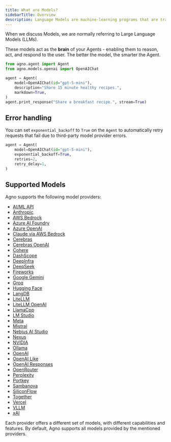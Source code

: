 ```yaml
---
title: What are Models?
sidebarTitle: Overview
description: Language Models are machine-learning programs that are trained to understand natural language and code.
---
```


When we discuss Models, we are normally referring to Large Language Models (LLMs).

These models act as the **brain** of your Agents - enabling them to reason, act, and respond to the user. The better the model, the smarter the Agent.

```python
from agno.agent import Agent
from agno.models.openai import OpenAIChat

agent = Agent(
    model=OpenAIChat(id="gpt-5-mini"),
    description="Share 15 minute healthy recipes.",
    markdown=True,
)
agent.print_response("Share a breakfast recipe.", stream=True)
```

## Error handling

You can set `exponential_backoff` to `True` on the `Agent` to automatically retry requests that fail due to third-party model provider errors.

```python
agent = Agent(
    model=OpenAIChat(id="gpt-5-mini"),
    exponential_backoff=True,
    retries=2,
    retry_delay=1,
)
```

## Supported Models

Agno supports the following model providers:

- [AI/ML API](/concepts/models/aimlapi)
- [Anthropic](/concepts/models/anthropic)
- [AWS Bedrock](/concepts/models/aws-bedrock)
- [Azure AI Foundry](/concepts/models/azure-ai-foundry)
- [Azure OpenAI](/concepts/models/azure-openai)
- [Claude via AWS Bedrock](/concepts/models/aws-claude)
- [Cerebras](/concepts/models/cerebras)
- [Cerebras OpenAI](/concepts/models/cerebras_openai)
- [Cohere](/concepts/models/cohere)
- [DashScope](/concepts/models/dashscope)
- [DeepInfra](/concepts/models/deepinfra)
- [DeepSeek](/concepts/models/deepseek)
- [Fireworks](/concepts/models/fireworks)
- [Google Gemini](/concepts/models/google)
- [Groq](/concepts/models/groq)
- [Hugging Face](/concepts/models/huggingface)
- [LangDB](/concepts/models/langdb)
- [LiteLLM](/concepts/models/litellm)
- [LiteLLM OpenAI](/concepts/models/litellm_openai)
- [LlamaCpp](/concepts/models/llama_cpp)
- [LM Studio](/concepts/models/lmstudio)
- [Meta](/concepts/models/meta)
- [Mistral](/concepts/models/mistral)
- [Nebius AI Studio](/concepts/models/nebius)
- [Nexus](/concepts/models/nexus)
- [NVIDIA](/concepts/models/nvidia)
- [Ollama](/concepts/models/ollama)
- [OpenAI](/concepts/models/openai)
- [OpenAI Like](/concepts/models/openai-like)
- [OpenAI Responses](/concepts/models/openai-responses)
- [OpenRouter](/concepts/models/openrouter)
- [Perplexity](/concepts/models/perplexity)
- [Portkey](/concepts/models/portkey)
- [Sambanova](/concepts/models/sambanova)
- [SiliconFlow](/concepts/models/siliconflow)
- [Together](/concepts/models/together)
- [Vercel](/concepts/models/vercel)
- [VLLM](/concepts/models/vllm)
- [xAI](/concepts/models/xai)

Each provider offers a different set of models, with different capabilities and features. By default, Agno supports all models provided by the mentioned providers.
